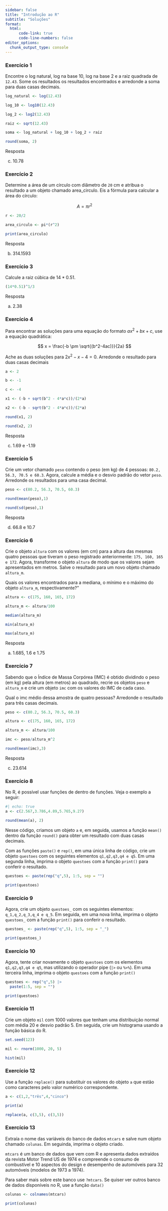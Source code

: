 ```yaml
---
sidebar: false
title: "Introdução ao R"
subtitle: "Soluções"
format: 
  html:
      code-link: true
      code-line-numbers: false
editor_options: 
  chunk_output_type: console
---
```


### Exercício 1

Encontre o log natural, log na base 10, log na base 2 e a raiz quadrada de `12.43`. Some os resultados os resultados encontrados e arredonde a soma para duas casas decimais.

```r
log_natural <- log(12.43)

log_10 <- log10(12.43)

log_2 <- log2(12.43)

raiz <- sqrt(12.43)

soma <- log_natural + log_10 + log_2 + raiz

round(soma, 2)

```

Resposta

c)  10.78

### Exercício 2

Determine a área de um círculo com diâmetro de `20` cm e atribua o resultado a um objeto chamado area_circulo. Eis a fórmula para calcular a área do círculo:

$$ A = \pi r^2 $$

```r
r <- 20/2

area_circulo <- pi*(r^2)

print(area_circulo)
```

Resposta

b)  314.1593

### Exercício 3

Calcule a raiz cúbica de $14*0.51$.

```r
(14*0.51)^1/3
```

Resposta

a)  2.38

### Exercício 4

Para encontrar as soluções para uma equação do formato $ax^{2} + bx + c$, use a equação quadrática:

$$
x = \frac{-b \pm \sqrt{(b^2-4ac)}}{2a}
$$

Ache as duas soluções para $2x^2-x-4=0$. Arredonde o resultado para duas casas decimais

```r
a <- 2

b <- -1

c <- -4

x1 <- (-b + sqrt(b^2 - 4*a*c))/(2*a)

x2 <- (-b - sqrt(b^2 - 4*a*c))/(2*a)

round(x1, 2)

round(x2, 2)
```

Resposta

c)  1.69 e -1.19

### Exercício 5

Crie um vetor chamado `peso` contendo o peso (em kg) de 4 pessoas: `80.2, 56.3, 70.5 e 60.3`. Agora, calcule a média e o desvio padrão do vetor `peso`. Arredonde os resultados para uma casa decimal.

```r
peso <- c(80.2, 56.3, 70.5, 60.3)

round(mean(peso),1)

round(sd(peso),1) 

```

Resposta

d)  66.8 e 10.7

### Exercício 6

Crie o objeto `altura` com os valores (em cm) para a altura das mesmas quatro pessoas que tiveram o peso registrado anteriormente: `175, 160, 165 e 172`. Agora, transforme o objeto `altura` de modo que os valores sejam apresentados em metros. Salve o resultado para um novo objeto chamado `altura_m`.

Quais os valores encontrados para a mediana, o mínimo e o máximo do objeto `altura_m`, respectivamente?"

```r
altura <- c(175, 160, 165, 172)

altura_m <- altura/100

median(altura_m)

min(altura_m)

max(altura_m)

```

Resposta

a)  1.685, 1.6 e 1.75

### Exercício 7

Sabendo que o Índice de Massa Corpórea (IMC) é obtido dividindo o peso (em kg) pela altura (em metros) ao quadrado, recrie os objetos `peso` e `altura_m` e crie um objeto `imc` com os valores do IMC de cada caso.

Qual o imc médio dessa amostra de quatro pessoas? Arredonde o resultado para três casas decimais.

```r
peso <- c(80.2, 56.3, 70.5, 60.3)

altura <- c(175, 160, 165, 172)

altura_m <- altura/100

imc <- peso/altura_m^2

round(mean(imc),3)
```

Resposta

c)  23.614

### Exercício 8

No R, é possível usar funções de dentro de funções. Veja o exemplo a seguir:

```r
#| echo: true
a <- c(2.567,3.786,4.89,5.765,9.27) 

round(mean(a), 2) 
```

Nesse código, criamos um objeto `a` e, em seguida, usamos a função `mean()` dentro da função `round()` para obter um resultado com duas casas decimais.

Com as funções `paste()` e `rep()`, em uma única linha de código, crie um objeto `questoes` com os seguintes elementos `q1,q2,q3,q4 e q5`. Em uma segunda linha, imprima o objeto `questoes` com a função `print()` para conferir o resultado.

```r
questoes <- paste(rep("q",5), 1:5, sep = "")

print(questoes)
```

### Exercício 9

Agora, crie um objeto `questoes_` com os seguintes elementos: `q_1,q_2,q_3,q_4 e q_5`. Em seguida, em uma nova linha, imprima o objeto `questoes_` com a função `print()` para conferir o resultado.

```r
questoes_ <- paste(rep("q",5), 1:5, sep = "_")

print(questoes_)
```

### Exercício 10

Agora, tente criar novamente o objeto `questoes` com os elementos `q1,q2,q3,q4 e q5`, mas utilizando o operador pipe (`|>` ou `%>%`). Em uma terceira linha, imprima o objeto `questoes` com a função `print()`

```r
questoes <- rep("q",5) |> 
  paste(1:5, sep = "")

print(questoes)
```

### Exercício 11

Crie um objeto `mil` com 1000 valores que tenham uma distribuição normal com média 20 e desvio padrão 5. Em seguida, crie um histograma usando a função básica do R.

```r
set.seed(123)

mil <- rnorm(1000, 20, 5)

hist(mil)

```

### Exercício 12

Use a função `replace()` para substituir os valores do objeto `a` que estão como caracteres pelo valor numérico correspondente.

```r
a <- c(1,2,"três",4,"cinco")

print(a)
```

```r
replace(a, c(3,5), c(3,5))
```

### Exercício 13

Extraía o nome das variáveis do banco de dados `mtcars` e salve num objeto chamado `colunas`. Em seguinda, imprima o objeto criado.

`mtcars` é um banco de dados que vem com R e apresenta dados extraídos da revista Motor Trend US de 1974 e compreende o consumo de combustível e 10 aspectos do design e desempenho de automóveis para 32 automóveis (modelos de 1973 a 1974).

Para saber mais sobre este banco use `?mtcars`. Se quiser ver outros banco de dados disponíveis no R, use a função `data()`

```r
colunas <- colnames(mtcars)

print(colunas)
```
